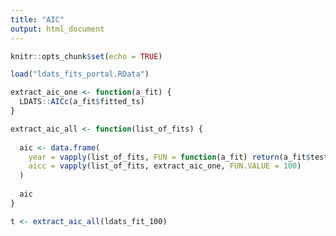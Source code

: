 ```yaml
---
title: "AIC"
output: html_document
---
```


```r
knitr::opts_chunk$set(echo = TRUE)
```

```r
load("ldats_fits_portal.RData")

```

```r

extract_aic_one <- function(a_fit) {
  LDATS::AICc(a_fit$fitted_ts)
}

extract_aic_all <- function(list_of_fits) {
  
  aic <- data.frame(
    year = vapply(list_of_fits, FUN = function(a_fit) return(a_fit$test$covariates$year[1]), FUN.VALUE = 1980),
    aicc = vapply(list_of_fits, extract_aic_one, FUN.VALUE = 100)
  )
  
  aic
}

t <- extract_aic_all(ldats_fit_100)


```